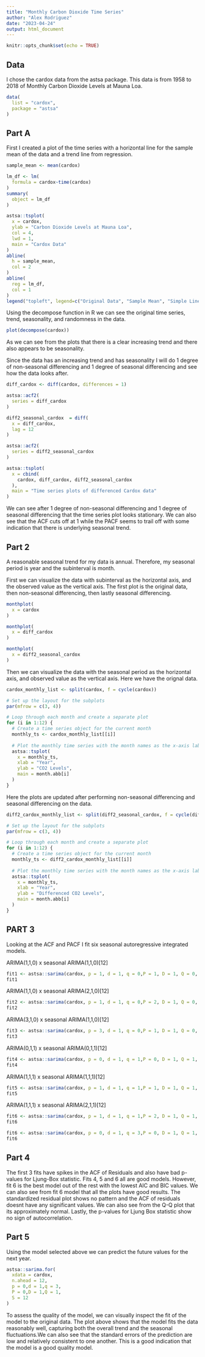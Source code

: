 ```yaml
---
title: "Monthly Carbon Dioxide Time Series"
author: "Alex Rodriguez"
date: "2023-04-24"
output: html_document
---
```


```r
knitr::opts_chunk$set(echo = TRUE)
```

## Data

I chose the cardox data from the astsa package. This data is from 1958 to 2018 of Monthly Carbon Dioxide Levels at Mauna Loa.

```r
data(
  list = "cardox",
  package = "astsa"
)
```

## Part A

First I created a plot of the time series with a horizontal line for the sample mean of the data and a trend line from regression.

```r
sample_mean <- mean(cardox)

lm_df <- lm(
  formula = cardox~time(cardox)
)
summary(
  object = lm_df
)

astsa::tsplot(
  x = cardox,
  ylab = "Carbon Dioxide Levels at Mauna Loa",
  col = 4,
  lwd = 1,
  main = "Cardox Data"
)
abline(
  h = sample_mean,
  col = 2
) 
abline(
  reg = lm_df,
  col = 1
) 
legend("topleft", legend=c("Original Data", "Sample Mean", "Simple Linear Regression"), col=c("blue", "red", "black"), lwd=1:1:1, bty = "n")

```

Using the decompose function in R we can see the original time series, trend, seasonality, and randomness in the data.

```r
plot(decompose(cardox))
```

As we can see from the plots that there is a clear increasing trend and there also appears to be seasonality.

Since the data has an increasing trend and has seasonality I will do 1 degree of non-seasonal differencing and 1 degree of seasonal differencing and see how the data looks after.

```r
diff_cardox <- diff(cardox, differences = 1)

astsa::acf2(
  series = diff_cardox
)

diff2_seasonal_cardox  = diff(
  x = diff_cardox,
  lag = 12
)

astsa::acf2(
  series = diff2_seasonal_cardox
)

astsa::tsplot(
  x = cbind(
    cardox, diff_cardox, diff2_seasonal_cardox
  ),
  main = "Time series plots of differenced Cardox data"
)

```

We can see after 1 degree of non-seasonal differencing and 1 degree of seasonal differencing that the time series plot looks stationary. We can also see that the ACF cuts off at 1 while the PACF seems to trail off with some indication that there is underlying seasonal trend.

## Part 2

A reasonable seasonal trend for my data is annual. Therefore, my seasonal period is year and the subinterval is month.

First we can visualize the data with subinterval as the horizontal axis, and the observed value as the vertical axis. The first plot is the original data, then non-seasonal differencing, then lastly seasonal differencing.

```r
monthplot(
  x = cardox
)

monthplot(
  x = diff_cardox
)

monthplot(
  x = diff2_seasonal_cardox
)
```

Then we can visualize the data with the seasonal period as the horizontal axis, and observed value as the vertical axis. Here we have the orignal data.

```r
cardox_monthly_list <- split(cardox, f = cycle(cardox))

# Set up the layout for the subplots
par(mfrow = c(3, 4))

# Loop through each month and create a separate plot
for (i in 1:12) {
  # Create a time series object for the current month
  monthly_ts <- cardox_monthly_list[[i]]
  
  # Plot the monthly time series with the month names as the x-axis labels
  astsa::tsplot(
    x = monthly_ts,
    xlab = "Year",
    ylab = "CO2 Levels",
    main = month.abb[i]
  )
}
```

Here the plots are updated after performing non-seasonal differencing and seasonal differencing on the data.

```r
diff2_cardox_monthly_list <- split(diff2_seasonal_cardox, f = cycle(diff2_seasonal_cardox))

# Set up the layout for the subplots
par(mfrow = c(3, 4))

# Loop through each month and create a separate plot
for (i in 1:12) {
  # Create a time series object for the current month
  monthly_ts <- diff2_cardox_monthly_list[[i]]
  
  # Plot the monthly time series with the month names as the x-axis labels
  astsa::tsplot(
    x = monthly_ts,
    xlab = "Year",
    ylab = "Differenced CO2 Levels",
    main = month.abb[i]
  )
}
```

## PART 3

Looking at the ACF and PACF I fit six seasonal autoregressive integrated models.

ARIMA(1,1,0) x seasonal ARIMA(1,1,0)[12]

```r
fit1 <- astsa::sarima(cardox, p = 1, d = 1, q = 0,P = 1, D = 1, Q = 0, S = 12)
fit1
```

ARIMA(1,1,0) x seasonal ARIMA(2,1,0)[12]

```r
fit2 <- astsa::sarima(cardox, p = 1, d = 1, q = 0,P = 2, D = 1, Q = 0, S = 12)
fit2
```

ARIMA(3,1,0) x seasonal ARIMA(1,1,0)[12]

```r
fit3 <- astsa::sarima(cardox, p = 3, d = 1, q = 0,P = 1, D = 1, Q = 0, S = 12)
fit3
```

ARIMA(0,1,1) x seasonal ARIMA(0,1,1)[12]

```r
fit4 <- astsa::sarima(cardox, p = 0, d = 1, q = 1,P = 0, D = 1, Q = 1, S = 12)
fit4
```

ARIMA(1,1,1) x seasonal ARIMA(1,1,1)[12]

```r
fit5 <- astsa::sarima(cardox, p = 1, d = 1, q = 1,P = 1, D = 1, Q = 1, S = 12)
fit5
```

ARIMA(1,1,1) x seasonal ARIMA(2,1,1)[12]

```r
fit6 <- astsa::sarima(cardox, p = 1, d = 1, q = 1,P = 2, D = 1, Q = 1, S = 12)
fit6
```

```r
fit6 <- astsa::sarima(cardox, p = 0, d = 1, q = 3,P = 0, D = 1, Q = 1, S = 12)
fit6
```

## Part 4

The first 3 fits have spikes in the ACF of Residuals and also have bad p-values for Ljung-Box statistic. Fits 4, 5 and 6 all are good models. However, fit 6 is the best model out of the rest with the lowest AIC and BIC values. We can also see from fit 6 model that all the plots have good results. The standardized residual plot shows no pattern and the ACF of residuals doesnt have any significant values. We can also see from the Q-Q plot that its approximately normal. Lastly, the p-values for Ljung Box statistic show no sign of autocorrelation.

## Part 5

Using the model selected above we can predict the future values for the next year.

```r
astsa::sarima.for(
  xdata = cardox,
  n.ahead = 12,
  p = 0,d = 1,q = 3,
  P = 0,D = 1,Q = 1,
  S = 12
)

```

To assess the quality of the model, we can visually inspect the fit of the model to the original data. The plot above shows that the model fits the data reasonably well, capturing both the overall trend and the seasonal fluctuations.We can also see that the standard errors of the prediction are low and relatively consistent to one another. This is a good indication that the model is a good quality model.
